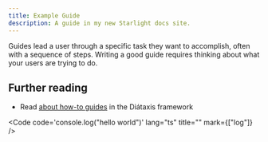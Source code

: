 ```yaml
---
title: Example Guide
description: A guide in my new Starlight docs site.
---
```


Guides lead a user through a specific task they want to accomplish, often with a sequence of steps.
Writing a good guide requires thinking about what your users are trying to do.

## Further reading

- Read [about how-to guides](https://diataxis.fr/how-to-guides/) in the Diátaxis framework



<Code code='console.log("hello world")' lang="ts" title=""  mark={["log"]} />